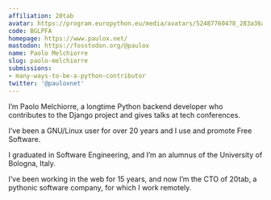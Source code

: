 ```yaml
---
affiliation: 20tab
avatar: https://program.europython.eu/media/avatars/52487760478_283a36a901_o-min_JhQ67nS.jpg
code: BGLPFA
homepage: https://www.paulox.net/
mastodon: https://fosstodon.org/@paulox
name: Paolo Melchiorre
slug: paolo-melchiorre
submissions:
- many-ways-to-be-a-python-contributor
twitter: '@pauloxnet'
---
```


I’m Paolo Melchiorre, a longtime Python backend developer who contributes to the Django project and gives talks at tech conferences.

I’ve been a GNU/Linux user for over 20 years and I use and promote Free Software.

I graduated in Software Engineering, and I’m an alumnus of the University of Bologna, Italy.

I’ve been working in the web for 15 years, and now I’m the CTO of 20tab, a pythonic software company, for which I work remotely.
